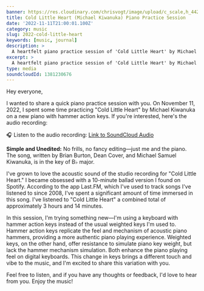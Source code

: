 ```yaml
---
banner: https://res.cloudinary.com/chrisvogt/image/upload/c_scale,h_442,w_1200,f_auto/v1668273431/chrisvogt-me/thumbnails/piano-1800
title: Cold Little Heart (Michael Kiwanuka) Piano Practice Session
date: '2022-11-11T21:00:01.100Z'
category: music
slug: 2022-cold-little-heart
keywords: [music, journal]
description: >
  A heartfelt piano practice session of 'Cold Little Heart' by Michael Kiwanuka on a new piano with hammer action keys.
excerpt: >
  A heartfelt piano practice session of 'Cold Little Heart' by Michael Kiwanuka on a new piano with hammer action keys.
type: media
soundcloudId: 1381230676
---
```


Hey everyone,

I wanted to share a quick piano practice session with you. On November 11, 2022, I spent some time practicing "Cold Little Heart" by Michael Kiwanuka on a new piano with hammer action keys. If you're interested, here's the audio recording:

🎧 Listen to the audio recording: [Link to SoundCloud Audio](https://soundcloud.com/c1v0/cold-little-heart-kiwanuka-piano-cover)

**Simple and Unedited:** No frills, no fancy editing—just me and the piano. The song, written by Brian Burton, Dean Cover, and Michael Samuel Kiwanuka, is in the key of B♭ major.

I've grown to love the acoustic sound of the studio recording for "Cold Little Heart." I became obsessed with a 10-minute ballad version I found on Spotify. According to the app Last.FM, which I've used to track songs I've listened to since 2008, I've spent a significant amount of time immersed in this song. I've listened to "Cold Little Heart" a combined total of approximately 3 hours and 14 minutes.

In this session, I'm trying something new—I'm using a keyboard with hammer action keys instead of the usual weighted keys I'm used to. Hammer action keys replicate the feel and mechanism of acoustic piano hammers, providing a more authentic piano playing experience. Weighted keys, on the other hand, offer resistance to simulate piano key weight, but lack the hammer mechanism simulation. Both enhance the piano playing feel on digital keyboards. This change in keys brings a different touch and vibe to the music, and I'm excited to share this variation with you.

Feel free to listen, and if you have any thoughts or feedback, I'd love to hear from you. Enjoy the music!
